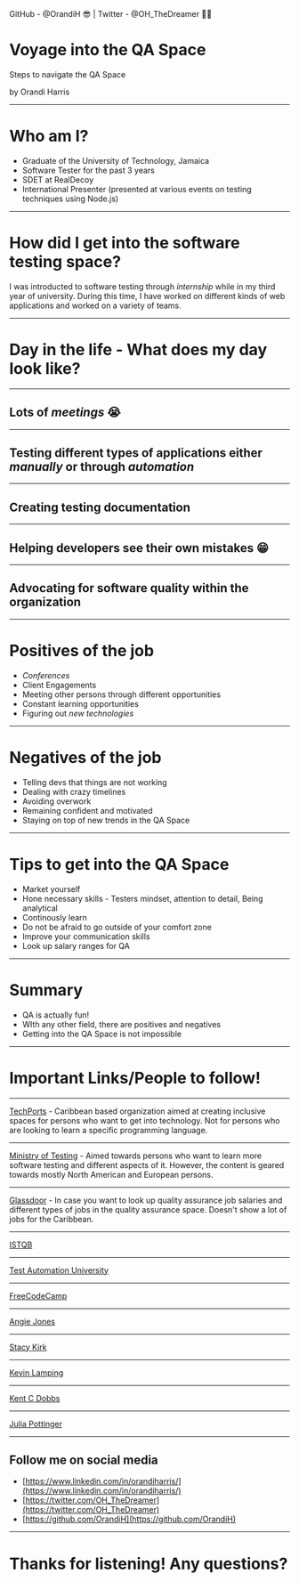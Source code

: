 

<Head>
  <title>Voyage into the QA Space</title>
  <meta name="twitter:site" content="@OH_TheDreamer" />
  <meta name="twitter:title" content="Voyage into the QA Space" />
  <meta charset="UTF-8"/>
  <meta name="description" content="Presentation deck based on mdx-deck"/>
  <meta name="keywords" content="HTML, CSS, JavaScript, mdx, mdx-deck"/>
  <meta name="author" content="Orandi Harris"/>
</Head>


<Footer>
GitHub - @OrandiH 😎 | Twitter - @OH_TheDreamer 👨‍💻
</Footer>

#  Voyage into the QA Space
Steps to navigate the QA Space

by Orandi Harris

---

# Who am I?
- Graduate of the University of Technology, Jamaica
- Software Tester for the past 3 years
- SDET at RealDecoy
- International Presenter (presented at various events on testing techniques using Node.js)

---
# How did I get into the software testing space?
I was introducted to software testing through _internship_ while in my third year of university. 
During this time, I have worked on different kinds of web applications and worked on a variety of teams.

---

# Day in the life - What does my day look like?

---

## Lots of _meetings_ 😭

---

## Testing different types of applications either _manually_ or through _automation_

---

## Creating testing documentation

---

## Helping developers see their own mistakes 😁

---

## Advocating for software quality within the organization

---
# Positives of the job

<Steps>

- _Conferences_
- Client Engagements
- Meeting other persons through different opportunities
- Constant learning opportunities
- Figuring out _new_ _technologies_

</Steps>

---

# Negatives of the job

<Steps>

- Telling devs that things are not working
- Dealing with crazy timelines
- Avoiding overwork
- Remaining confident and motivated
- Staying on top of new trends in the QA Space

</Steps>

---
# Tips to get into the QA Space

<Steps>

- Market yourself
- Hone necessary skills - Testers mindset, attention to detail, Being analytical
- Continously learn
- Do not be afraid to go outside of your comfort zone
- Improve your communication skills
- Look up salary ranges for QA

</Steps>

---
# Summary

<Steps>

- QA is actually fun!
- WIth any other field, there are positives and negatives
- Getting into the QA Space is not impossible

</Steps>

---

# Important Links/People to follow!

---

[TechPorts](https://www.techports.org/) - Caribbean based organization aimed at creating inclusive spaces for persons who want to get into technology. Not for persons who are looking to learn a specific programming language.

---

[Ministry of Testing](https://www.ministryoftesting.com/) - Aimed towards persons who want to learn more software testing and different aspects of it. However, the content is geared towards mostly North American and European persons.

---

[Glassdoor](https://www.glassdoor.com/index.htm) - In case you want to look up quality assurance job salaries and different types of jobs in the quality assurance space. Doesn't show a lot of jobs for the Caribbean.

---

[ISTQB](https://www.istqb.org/certification-path-root/why-istqb-certification.html)

---

[Test Automation University](https://testautomationu.applitools.com/)

---

[FreeCodeCamp](https://www.freecodecamp.org/learn)

---

[Angie Jones](https://www.linkedin.com/in/angiejones/)

---

[Stacy Kirk](https://www.linkedin.com/in/stacynkirk/)

---

[Kevin Lamping](https://www.linkedin.com/in/klamping/)

---

[Kent C Dobbs](https://www.linkedin.com/in/kentcdodds/)

---

[Julia Pottinger](https://www.linkedin.com/in/julia-pottinger/)

---

## Follow me on social media
- [https://www.linkedin.com/in/orandiharris/](https://www.linkedin.com/in/orandiharris/)
- [https://twitter.com/OH_TheDreamer](https://twitter.com/OH_TheDreamer)
- [https://github.com/OrandiH](https://github.com/OrandiH)

---

# Thanks for listening! Any questions?